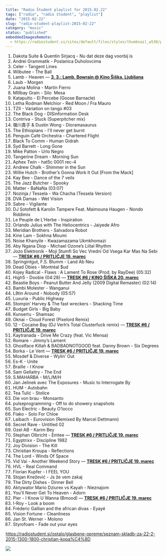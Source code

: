 ```yaml
---
title: "Radio Študent playlist for 2015.02.22"
tags: ["radio", "radio študent", "playlist"]
date: "2015-02-22"
slug: "radio-student-playlist-2015-02-22"
category: "music"
status: "published"
embeddedImagesRemote:
  - https://radiostudent.si/sites/default/files/styles/thumbnail_w530/public/slike/2015-02-22-glasbene-opreme-seznam-skladb-za-22.2.2015-13.00-18.00-christian-kopa%C4%8D-38431.jpg
---
```



1. Dakota Suite & Quentin Sirjacq - Nu dat deze dag voorbij is
2. Andrei Grammatik - Poslanica Duholovcima
3. Celer - Tangent Lines
4. Wilbutee - The Ball
5. Lamb - Heaven — [**3. 3.: Lamb, Bowrain @ Kino Šiška, Ljubljana**](http://www.bubabooking.si/)
6. Laub - Morgen
7. Juana Molina - Martín Fierro
8. MIllbay Grain - Silo  Mesa
9. Katapulto - El Percebe (Goose Barnacle)
10. Letha Rodman Melchior - Red Moon / Fra Mauro
11. TZII - Variation on tango #03
12. The Black Dog - DISinformation Desk
13. Contriva - Stuck (Superpitcher mix)
14. 嶺川貴子 & Dustin Wong - Dioramasaurus
15. The Ethiopians - I'll never get burnt
16. Penguin Café Orchestra - Chartered Flight
17. Black To Comm - Human Gidrah
18. Syd Barrett - Long Gone
19. Mike Patton - Urlo Negro
20. Tangerine Dream - Morning Sun
21. Aphex Twin - hat5c 0001 rec-4
22. Andrew Chalk - Shimmer in the Sun
23. Willie Hutch - Brother’s Gonna Work It Out [From the Mack]
24. Kay Bee - Dance of the 7 veils
25. The Jazz Butcher - Spooky
26. Matter - BaNaNa (03:07)
27. Nozinja / Tessela - Wa Chacha (Tessela Version)
28. DVA Damas - Wet Vision
29. Sabre - Vigilante
30. DJ Sotofett & Karolin Tampere Feat. Maimouna Haugen - Nondo Riddimix
31. Le Peuple de L’Herbe - Inspiration
32. Orlando Julius with The Heliocentrics - Jaiyede Afro
33. Meridian Brothers - Salvadora Robot
34. Kine Lam - Sokhna Moumi
35. Noise Khanyile - Kwazamazama Ukmkhomazi
36. Aby Ngana Diop - Michael Ozone’s Liital Rhythm
37. Jozo Elektronik - Moji Stumfi So Vec Vredni Od Vsega Kar Mas Na Sebi — [**TRESK #6 / PRITLIČJE 19. marec**](http://radiostudent.si/tresk/content/show/program)
38. Springintgut, F.S. Blumm - Land Ab Neu
39. Dead Obies - Montréal $ud
40. Kojey Radical - Flaws : A Lament To Rose (Prod. by RayDee) (05:32)
41. High5 - Doobie (04:28) — [**TRESK #6 / KINO ŠIŠKA 20. marec**](http://radiostudent.si/tresk/content/show/program)
42. Beastie Boys - Peanut Butter And Jelly (2009 Digital Remaster) (02:14)
43. Bambi Molester - Wanganui
44. L8tin Around - Nobody (05:57)
45. Luxuria - Public Highway
46. Stompin’ Harvey & The fast wreckers - Shacking Time
47. Budget Girls - Big Baby
48. Kunsertu - Shamsac
49. Oknai - Cloud Forest (Pixelord Remix)
50. 12 - Cocaine Bay (DJ Verh’s Total Clusterfuck remix) — [**TRESK #6 / PRITLIČJE 19. marec**](http://radiostudent.si/tresk/content/show/program)
51. Kaytranada - Drive Me Crazy (feat. Vic Mensa)
52. Romare - Jimmy’s Lament
53. Ghostface Killah & BADBADNOTGOOD feat. Danny Brown - Six Degrees
54. Borka - Le Vent — [**TRESK #6 / PRITLIČJE 19. marec**](http://radiostudent.si/tresk/content/show/program)
55. Mosdef & Diverse - Wylin’ Out
56. Es-K - Unite
57. Braille - I Know
58. Sam Gellaitry - The End
59. S.MAHARBA - M/L/M/H
60. Jan Jelinek avec The Exposures - Music to Interrogate By
61. HUM - Autobahn
62. Tea Tulić - Stolice
63. Die von brau - Monsanto
64. pulseprogramming - Off to do showery snapshots
65. Sun Electric - Beauty O’locco
66. Flako - Solo For Chloe
67. Laibach - Eurovision (Remixed By Marcel Dettmann)
68. Secret Rave - Untitled 02
69. Ozel AB - Karim Bey
70. Stephan Olbricht - Emtee — [**TRESK #6 / PRITLIČJE 19. marec**](http://radiostudent.si/tresk/content/show/program)
71. Egyptrixx - Discipline 1982
72. Joy Division - The Kill
73. Christian Kroupa - Reflections
74. The Lord - Winds Of Space
75. Vid Vai - Another Weekend Story — [**TRESK #6 / PRITLIČJE 19. marec**](http://radiostudent.si/tresk/content/show/program)
76. HVL - Real Command
77. Florian Kupfer - I FEEL YOU
78. Stojan Knežević - Js že vem zakaj
79. The Dirty Dishes - Dinner Bell
80. Aktywator Mario Dziurex vs Kayah - Nieznajom
81. You’ll Never Get To Heaven - Adorn
82. Pier - I Know U Wanna (Bmood) — [**TRESK #6 / PRITLIČJE 19. marec**](http://radiostudent.si/tresk/content/show/program)
83. I-Roy - Look a boom
84. Fréderic Gallian and the african divas - Eyayé
85. Vision Fortune - Cleanliness
86. Jan St. Werner - Molono
87. Styrofoam - Fade out your eyes

<https://radiostudent.si/ostalo/glasbene-opreme/seznam-skladb-za-22-2-2015-1300-1800-christian-kopa%C4%8D>

![](https://i.imgur.com/aLtLJ0v.gif)

<div
  style={{
    gridArea: "1/1",
    position: "relative",
    placeItems: "center",
    display: "grid",
  }}
>
  <GatsbyImage
    style={{ marginTop: "2em" }}
    imgStyle={{ border: "3px dotted tomato" }}
    alt=""
    image={getImage(props.remoteImages[0])}
  />
</div>
